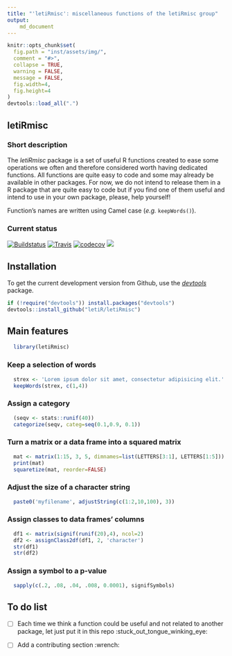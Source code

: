```yaml
---
title: "'letiRmisc': miscellaneous functions of the letiRmisc group"
output:
    md_document
---
```



```r
knitr::opts_chunk$set(
  fig.path = "inst/assets/img/",
  comment = "#>",
  collapse = TRUE,
  warning = FALSE,
  message = FALSE,
  fig.width=4,
  fig.height=4
)
devtools::load_all(".")
```


## letiRmisc

### Short description

The *letiRmisc* package is a set of useful R functions created to ease some operations we often and therefore considered worth having dedicated functions. All functions are quite easy to code and some may already be available in other packages. For now, we do not intend to release them in a R package that are quite easy to code but if you find one of them useful and intend to use in your own package, please, help yourself!

Function's names are written using Camel case (*e.g.* `keepWords()`).

### Current status

[![Buildstatus](https://ci.appveyor.com/api/projects/status/h2t19erayyod64lj?svg=true)](https://ci.appveyor.com/project/KevCaz/letirmisc-e7i3j/history)
[![Travis](https://travis-ci.org/inSileco/letiRmisc.svg?branch=master)](https://travis-ci.org/inSileco/letiRmisc)
[![codecov](https://codecov.io/gh/inSileco/letiRmisc/branch/master/graph/badge.svg)](https://codecov.io/gh/inSileco/letiRmisc)
![](https://img.shields.io/badge/licence-GPLv3-8f10cb.svg)


## Installation

To get the current development version from Github, use the
[*devtools*](http://cran.r-project.org/web/packages/devtools/index.html) package.

```r
if (!require("devtools")) install.packages("devtools")
devtools::install_github("letiR/letiRmisc")
```



## Main features

```r
  library(letiRmisc)
```

### Keep a selection of words

```r
  strex <- 'Lorem ipsum dolor sit amet, consectetur adipisicing elit.'
  keepWords(strex, c(1,4))
```

### Assign a category

```r
  (seqv <- stats::runif(40))
  categorize(seqv, categ=seq(0.1,0.9, 0.1))
```

### Turn a matrix or a data frame into a squared matrix

```r
  mat <- matrix(1:15, 3, 5, dimnames=list(LETTERS[3:1], LETTERS[1:5]))
  print(mat)
  squaretize(mat, reorder=FALSE)
```

### Adjust the size of a character string

```r
  paste0('myfilename', adjustString(c(1:2,10,100), 3))
```

### Assign classes to data frames' columns

```r
  df1 <- matrix(signif(runif(20),4), ncol=2)
  df2 <- assignClass2df(df1, 2, 'character')
  str(df1)
  str(df2)
```


### Assign a symbol to a p-value

```r
  sapply(c(.2, .08, .04, .008, 0.0001), signifSymbols)
```




## To do list

- [ ] Each time we think a function could be useful and not related to another package, let just put it in this repo :stuck_out_tongue_winking_eye:

- [ ] Add a contributing section :wrench:
